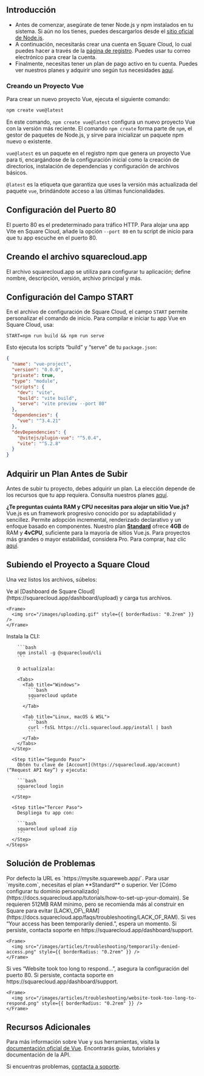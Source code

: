 ## Introducción

- Antes de comenzar, asegúrate de tener Node.js y npm instalados en tu sistema. Si aún no los tienes, puedes descargarlos desde el [sitio oficial de Node.js](https://nodejs.org/).
- A continuación, necesitarás crear una cuenta en Square Cloud, lo cual puedes hacer a través de la [página de registro](https://squarecloud.app/signup). Puedes usar tu correo electrónico para crear la cuenta.
- Finalmente, necesitas tener un plan de pago activo en tu cuenta. Puedes ver nuestros planes y adquirir uno según tus necesidades [aquí](https://squarecloud.app/plans).

### Creando un Proyecto Vue

Para crear un nuevo proyecto Vue, ejecuta el siguiente comando:

```bash
npm create vue@latest
```

En este comando, `npm create vue@latest` configura un nuevo proyecto Vue con la versión más reciente. El comando `npm create` forma parte de `npm`, el gestor de paquetes de Node.js, y sirve para inicializar un paquete npm nuevo o existente.

`vue@latest` es un paquete en el registro npm que genera un proyecto Vue para ti, encargándose de la configuración inicial como la creación de directorios, instalación de dependencias y configuración de archivos básicos.

`@latest` es la etiqueta que garantiza que uses la versión más actualizada del paquete `vue`, brindándote acceso a las últimas funcionalidades.

## Configuración del Puerto 80

El puerto 80 es el predeterminado para tráfico HTTP. Para alojar una app Vite en Square Cloud, añade la opción `--port 80` en tu script de inicio para que tu app escuche en el puerto 80.

## Creando el archivo squarecloud.app

<Card title="Learn about: how to make the configuration file for Square Cloud." icon="link" href="https://docs.squarecloud.app/getting-started/config-file">
  El archivo squarecloud.app se utiliza para configurar tu aplicación; define nombre, descripción, versión, archivo principal y más.
</Card>

## Configuración del Campo START

En el archivo de configuración de Square Cloud, el campo `START` permite personalizar el comando de inicio. Para compilar e iniciar tu app Vue en Square Cloud, usa:

```app squarecloud.app
START=npm run build && npm run serve
```

Esto ejecuta los scripts “build” y “serve” de tu `package.json`:

```json package.json
{
  "name": "vue-project",
  "version": "0.0.0",
  "private": true,
  "type": "module",
  "scripts": {
    "dev": "vite",
    "build": "vite build",
    "serve": "vite preview --port 80"
  },
  "dependencies": {
    "vue": "^3.4.21"
  },
  "devDependencies": {
    "@vitejs/plugin-vue": "^5.0.4",
    "vite": "^5.2.8"
  }
}
```

## Adquirir un Plan Antes de Subir

Antes de subir tu proyecto, debes adquirir un plan. La elección depende de los recursos que tu app requiera. Consulta nuestros planes [aquí](https://squarecloud.app/plans).

<Note>**¿Te preguntas cuánta RAM y CPU necesitas para alojar un sitio Vue.js?** Vue.js es un framework progresivo conocido por su adaptabilidad y sencillez. Permite adopción incremental, renderizado declarativo y un enfoque basado en componentes. Nuestro plan **[Standard](https://squarecloud.app/pay/standard)** ofrece **4GB** de RAM y **4vCPU**, suficiente para la mayoría de sitios Vue.js. Para proyectos más grandes o mayor estabilidad, considera Pro. Para comprar, haz clic [aquí](https://squarecloud.app/pay/pro).</Note>

## Subiendo el Proyecto a Square Cloud

Una vez listos los archivos, súbelos:

<Tabs>
  <Tab title="Upload por Dashboard">
    Ve al [Dashboard de Square Cloud](https://squarecloud.app/dashboard/upload) y carga tus archivos.

    <Frame>
      <img src="/images/uploading.gif" style={{ borderRadius: "0.2rem" }} />
    </Frame>
  </Tab>

  <Tab title="Upload por CLI">
    <Steps>
      <Step title="Primer Paso">
        Instala la CLI:

        ```bash
        npm install -g @squarecloud/cli
        ```

        O actualízala:

        <Tabs>
          <Tab title="Windows">
            ```bash
            squarecloud update
            ```
          </Tab>

          <Tab title="Linux, macOS & WSL">
            ```bash
            curl -fsSL https://cli.squarecloud.app/install | bash
            ```
          </Tab>
        </Tabs>
      </Step>

      <Step title="Segundo Paso">
        Obtén tu clave de [Account](https://squarecloud.app/account) (“Request API Key”) y ejecuta:

        ```bash
        squarecloud login
        ```
      </Step>

      <Step title="Tercer Paso">
        Despliega tu app con:

        ```bash
        squarecloud upload zip
        ```
      </Step>
    </Steps>
  </Tab>
</Tabs>

## Solución de Problemas

<AccordionGroup>
  <Accordion title="Dominio Personalizado" icon="globe" iconType="solid">
    Por defecto la URL es `https://mysite.squareweb.app/`. Para usar `mysite.com`, necesitas el plan **Standard** o superior. Ver [Cómo configurar tu dominio personalizado](https://docs.squarecloud.app/tutorials/how-to-set-up-your-domain).
  </Accordion>

  <Accordion title="RAM Mínima Requerida" icon="memory" iconType="solid">
    Se requieren 512MB RAM mínimo, pero se recomienda más al construir en Square para evitar [LACK\_OF\_RAM](https://docs.squarecloud.app/faqs/troubleshooting/LACK_OF_RAM).
  </Accordion>

  <Accordion title="Acceso Temporalmente Denegado" icon="ban" iconType="solid">
    Si ves “Your access has been temporarily denied.”, espera un momento. Si persiste, contacta soporte en https://squarecloud.app/dashboard/support.

    <Frame>
      <img src="/images/articles/troubleshooting/temporarily-denied-access.png" style={{ borderRadius: "0.2rem" }} />
    </Frame>
  </Accordion>

  <Accordion title="Tiempo de Respuesta Excedido..." icon="clock" iconType="solid">
    Si ves “Website took too long to respond...”, asegura la configuración del puerto 80. Si persiste, contacta soporte en https://squarecloud.app/dashboard/support.

    <Frame>
      <img src="/images/articles/troubleshooting/website-took-too-long-to-respond.png" style={{ borderRadius: "0.2rem" }} />
    </Frame>
  </Accordion>
</AccordionGroup>

## Recursos Adicionales

Para más información sobre Vue y sus herramientas, visita la [documentación oficial de Vue](https://vuejs.org/). Encontrarás guías, tutoriales y documentación de la API.

Si encuentras problemas, [contacta a soporte](/company/support).
